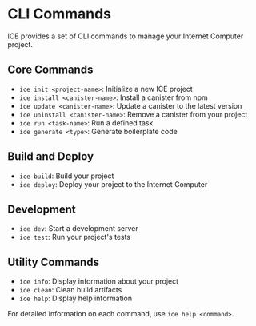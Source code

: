 # CLI Commands

ICE provides a set of CLI commands to manage your Internet Computer project.

## Core Commands

- `ice init <project-name>`: Initialize a new ICE project
- `ice install <canister-name>`: Install a canister from npm
- `ice update <canister-name>`: Update a canister to the latest version
- `ice uninstall <canister-name>`: Remove a canister from your project
- `ice run <task-name>`: Run a defined task
- `ice generate <type>`: Generate boilerplate code

## Build and Deploy

- `ice build`: Build your project
- `ice deploy`: Deploy your project to the Internet Computer

## Development

- `ice dev`: Start a development server
- `ice test`: Run your project's tests

## Utility Commands

- `ice info`: Display information about your project
- `ice clean`: Clean build artifacts
- `ice help`: Display help information

For detailed information on each command, use `ice help <command>`.